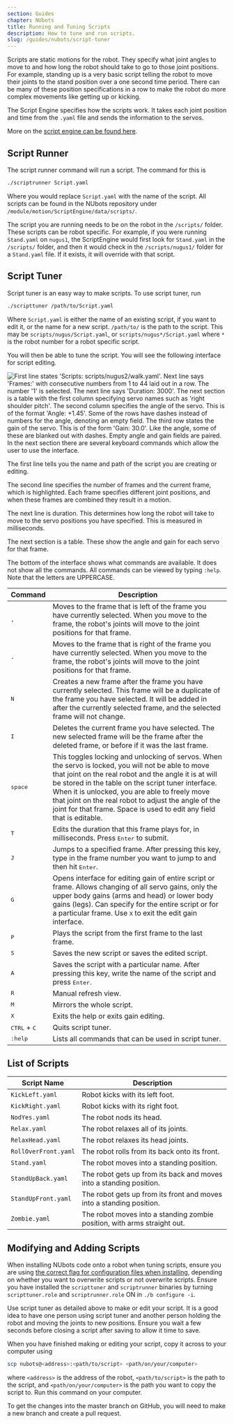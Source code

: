 ```yaml
---
section: Guides
chapter: NUbots
title: Running and Tuning Scripts
description: How to tune and run scripts.
slug: /guides/nubots/script-tuner
---
```


Scripts are static motions for the robot. They specify what joint angles to move to and how long the robot should take to go to those joint positions. For example, standing up is a very basic script telling the robot to move their joints to the stand position over a one second time period. There can be many of these position specifications in a row to make the robot do more complex movements like getting up or kicking.

The Script Engine specifies how the scripts work. It takes each joint position and time from the `.yaml` file and sends the information to the servos.

More on the [script engine can be found here](/system/nubots/script-system).

## Script Runner

The script runner command will run a script. The command for this is

```bash
./scriptrunner Script.yaml
```

Where you would replace `Script.yaml` with the name of the script. All scripts can be found in the NUbots repository under `/module/motion/ScriptEngine/data/scripts/`.

The script you are running needs to be on the robot in the `/scripts/` folder. These scripts can be robot specific. For example, if you were running `Stand.yaml` on `nugus1`, the ScriptEngine would first look for `Stand.yaml` in the `/scripts/` folder, and then it would check in the `/scripts/nugus1/` folder for a `Stand.yaml` file. If it exists, it will override with that script.

## Script Tuner

Script tuner is an easy way to make scripts. To use script tuner, run

```bash
./scripttuner /path/to/Script.yaml
```

Where `Script.yaml` is either the name of an existing script, if you want to edit it, or the name for a new script. `/path/to/` is the path to the script. This may be `scripts/nugus/Script.yaml`, or `scripts/nugus*/Script.yaml` where `*` is the robot number for a robot specific script.

You will then be able to tune the script. You will see the following interface for script editing.

![First line states 'Scripts: scripts/nugus2/walk.yaml'. Next line says 'Frames:' with consecutive numbers from 1 to 44 laid out in a row. The number '1' is selected. The next line says 'Duration: 3000'. The next section is a table with the first column specifying servo names such as 'right shoulder pitch'. The second column specifies the angle of the servo. This is of the format 'Angle: +1.45'. Some of the rows have dashes instead of numbers for the angle, denoting an empty field. The third row states the gain of the servo. This is of the form 'Gain: 30.0'. Like the angle, some of these are blanked out with dashes. Empty angle and gain fields are paired. In the next section there are several keyboard commands which allow the user to use the interface.](../../../images/scripttuner.png)

The first line tells you the name and path of the script you are creating or editing.

The second line specifies the number of frames and the current frame, which is highlighted. Each frame specifies different joint positions, and when these frames are combined they result in a motion.

The next line is duration. This determines how long the robot will take to move to the servo positions you have specified. This is measured in milliseconds.

The next section is a table. These show the angle and gain for each servo for that frame.

The bottom of the interface shows what commands are available. It does not show all the commands. All commands can be viewed by typing `:help`. Note that the letters are UPPERCASE.

| Command                        | Description                                                                                                                                                                                                                                                                                                                                                                                          |
| ------------------------------ | ---------------------------------------------------------------------------------------------------------------------------------------------------------------------------------------------------------------------------------------------------------------------------------------------------------------------------------------------------------------------------------------------------- |
| <kbd>,</kbd>                   | Moves to the frame that is left of the frame you have currently selected. When you move to the frame, the robot's joints will move to the joint positions for that frame.                                                                                                                                                                                                                            |
| <kbd>.</kbd>                   | Moves to the frame that is right of the frame you have currently selected. When you move to the frame, the robot's joints will move to the joint positions for that frame.                                                                                                                                                                                                                           |
| <kbd>N</kbd>                   | Creates a new frame after the frame you have currently selected. This frame will be a duplicate of the frame you have selected. It will be added in after the currently selected frame, and the selected frame will not change.                                                                                                                                                                      |
| <kbd>I</kbd>                   | Deletes the current frame you have selected. The new selected frame will be the frame after the deleted frame, or before if it was the last frame.                                                                                                                                                                                                                                                   |
| <kbd>space</kbd>               | This toggles locking and unlocking of servos. When the servo is locked, you will not be able to move that joint on the real robot and the angle it is at will be stored in the table on the script tuner interface. When it is unlocked, you are able to freely move that joint on the real robot to adjust the angle of the joint for that frame. Space is used to edit any field that is editable. |
| <kbd>T</kbd>                   | Edits the duration that this frame plays for, in milliseconds. Press <kbd>Enter</kbd> to submit.                                                                                                                                                                                                                                                                                                     |
| <kbd>J</kbd>                   | Jumps to a specified frame. After pressing this key, type in the frame number you want to jump to and then hit <kbd>Enter</kbd>.                                                                                                                                                                                                                                                                     |
| <kbd>G</kbd>                   | Opens interface for editing gain of entire script or frame. Allows changing of all servo gains, only the upper body gains (arms and head) or lower body gains (legs). Can specify for the entire script or for a particular frame. Use <kbd>X</kbd> to exit the edit gain interface.                                                                                                                 |
| <kbd>P</kbd>                   | Plays the script from the first frame to the last frame.                                                                                                                                                                                                                                                                                                                                             |
| <kbd>S</kbd>                   | Saves the new script or saves the edited script.                                                                                                                                                                                                                                                                                                                                                     |
| <kbd>A</kbd>                   | Saves the script with a particular name. After pressing this key, write the name of the script and press <kbd>Enter</kbd>.                                                                                                                                                                                                                                                                           |
| <kbd>R</kbd>                   | Manual refresh view.                                                                                                                                                                                                                                                                                                                                                                                 |
| <kbd>M</kbd>                   | Mirrors the whole script.                                                                                                                                                                                                                                                                                                                                                                            |
| <kbd>X</kbd>                   | Exits the help or exits gain editing.                                                                                                                                                                                                                                                                                                                                                                |
| <kbd>CTRL</kbd> + <kbd>C</kbd> | Quits script tuner.                                                                                                                                                                                                                                                                                                                                                                                  |
| <kbd>:help</kbd>               | Lists all commands that can be used in script tuner.                                                                                                                                                                                                                                                                                                                                                 |

## List of Scripts

| Script Name          | Description                                                              |
| -------------------- | ------------------------------------------------------------------------ |
| `KickLeft.yaml`      | Robot kicks with its left foot.                                          |
| `KickRight.yaml`     | Robot kicks with its right foot.                                         |
| `NodYes.yaml`        | The robot nods its head.                                                 |
| `Relax.yaml`         | The robot relaxes all of its joints.                                     |
| `RelaxHead.yaml`     | The robot relaxes its head joints.                                       |
| `RollOverFront.yaml` | The robot rolls from its back onto its front.                            |
| `Stand.yaml`         | The robot moves into a standing position.                                |
| `StandUpBack.yaml`   | The robot gets up from its back and moves into a standing position.      |
| `StandUpFront.yaml`  | The robot gets up from its front and moves into a standing position.     |
| `Zombie.yaml`        | The robot moves into a standing zombie position, with arms straight out. |

## Modifying and Adding Scripts

When installing NUbots code onto a robot when tuning scripts, ensure you are using [the correct flag for configuration files when installing](/system/nubots/build-system#install), depending on whether you want to overwrite scripts or not overwrite scripts. Ensure you have installed the `scripttuner` and `scriptrunner` binaries by turning `scripttuner.role` and `scriptrunner.role` ON in `./b configure -i`.

Use script tuner as detailed above to make or edit your script. It is a good idea to have one person using script tuner and another person holding the robot and moving the joints to new positions. Ensure you wait a few seconds before closing a script after saving to allow it time to save.

When you have finished making or editing your script, copy it across to your computer using

```bash
scp nubots@<address>:<path/to/script> <path/on/your/computer>
```

where `<address>` is the address of the robot, `<path/to/script>` is the path to the script, and `<path/on/your/computer>` is the path you want to copy the script to. Run this command on your computer.

To get the changes into the master branch on GitHub, you will need to make a new branch and create a pull request.
